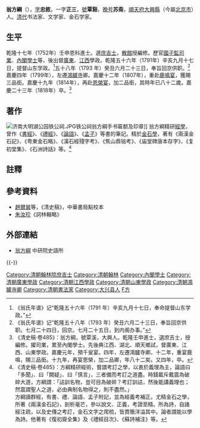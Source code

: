 {{明清人物信息框
| 姓名 = 翁方綱
| 原名 =
| 圖片名稱= 翁方綱.jpg
| 圖片大小 = 220px
| 圖片說明 = 
| 最高職務 = 內閣學士
| 國家 = 大清
| 爵位 =
| 籍貫 = [[順天府|順天府]][[大兴县_(金朝)|大興縣]]
| 族裔 = 漢族
| 字號 = 字忠敘、正三，號覃谿、蘇齋
| 諡號 = 
| 出生日期 = [[雍正|雍正]]十一年（1733年）
| 出生地點 = [[順天府|順天府]][[大兴县_(金朝)|大興縣]]
| 逝世日期 = [[嘉慶|嘉慶]]二十三年（1818年）
| 逝世地點 = [[順天府|順天府]][[大兴县_(金朝)|大興縣]]
| 墓葬 = 
| 配偶 =
| 親屬 = （子）[[翁樹培|翁樹培]]
| 出身 = 
*乾隆十七年壬申恩科進士出身
| 經歷 = 
| 著作 =
}}

'''翁方綱'''（{{bd|1733年||1818年|catIdx=W翁}}），[[表字|字]]'''忠敘'''，一字'''正三'''，[[號|號]]'''覃谿'''，[[晚号|晚号]]'''苏斋'''，[[順天府|順天府]][[大兴县_(金朝)|大興縣]]（今屬[[北京市|北京市]]）人。[[清代|清代]]书法家、文学家、金石学家。

==生平==
乾隆十七年（1752年）壬申恩科進士。選[[庶吉士|庶吉士]]，[[散館|散館]]授編修。歷官[[國子監|國子監]][[司業|司業]]、[[內閣學士|內閣學士]]等，後出督[[廣東|廣東]]、[[江西|江西]]學政。乾隆五十六年（1791年）辛亥九月十七日，提督山东学政。<ref>《翁氏年谱》记“乾隆五十六年（1791 年）辛亥九月十七日，奉命提督山东学政。”</ref>五十八年（1793 年）癸丑六月二十三日，奉旨回京供职。<ref>《翁氏年谱》记“乾隆五十八年（1793 年）癸丑六月二十三日，奉旨回京供职。七月二十四日，回京。七月二十五日，到内阁办事。”</ref>嘉慶四年（1799年），左遷[[鴻臚寺|鴻臚寺]]卿。嘉慶十二年（1807年），重赴[[鹿鳴宴|鹿鳴宴]]，獲賜三品銜。嘉慶十九年（1814年），再赴[[恩榮宴|恩榮宴]]，加二品銜，其時年已八十二歲。嘉慶二十三年（1818年）卒。<ref>《清史稿·卷485》：翁方綱，號覃溪，大興人。乾隆壬申進士，選庶吉士，授編修。擢司業，累至內閣學士。先後典江西、湖北、順天鄉試，督廣東、江西、山東學政。嘉慶元年，預千叟宴。四年，左遷鴻臚寺卿。十二年，重宴鹿鳴，賜三品銜。十九年，再宴恩榮，加二品卿，年八十二矣。又四年，卒。</ref>

==著作==
[[File:济南大明湖公园铁公祠.JPG|thumb]]铁公祠翁方綱手书匾额及印章]]
翁方綱精研[[經學|經學]]，曾作《[[書經|書經]]》、《[[禮經|禮經]]》、《[[論語|論語]]》、《[[孟子|孟子]]》等書的筆記。精於[[金石學|金石學]]，著有《兩漢金石記》、《粤東金石略》、《漢石經殘字考》、《焦山鼎铭考》、《庙堂碑唐本存字》、《复初堂集》、《石洲詩話》等。<ref>《清史稿·卷485》：方綱精研經術，嘗謂考訂之學，以衷於義理為主，論語曰「多聞」、曰「闕疑」、曰「慎言」，三者備而考訂之道盡。時錢載斥戴震為破碎大道，方綱謂：「詁訓名物，豈可目為破碎？考訂訓詁，然後能講義理也；然震謂聖人之道，必由典制名物得之，則不盡然。」<br>方綱讀群經，有書、禮、論語、孟子附記，並為經義考補正。尤精金石之學，所著《兩漢金石記》，剖析毫芒，參以說文、正義，考證至精。所為詩，自諸經注疏，以及史傳之考訂，金石文字之爬梳，皆貫徹洋溢其中。論者謂能以學為詩。他著有《復初齋全集》及《禮經目次》、《蘇詩補注》等。</ref>

==註釋==
{{reflist}}

==參考資料==
*[[趙爾巽|趙爾巽]]等，《清史稿》，中華書局點校本
*[[朱汝珍|朱汝珍]]《詞林輯略》

==外部連結==
*[http://archive.ihp.sinica.edu.tw/ttscgi/ttsquery?0:0:mctauac:TM%3D%AF%CE%A4%E8%BA%F5 翁方綱] {{Wayback|url=http://archive.ihp.sinica.edu.tw/ttscgi/ttsquery?0:0:mctauac:TM%3D%AF%CE%A4%E8%BA%F5 |date=20210515174411 }} 中研院史語所

{{-}}
{{乾隆十七年壬申恩科殿試金榜}}
{{清朝四庫全書館職官}}
{{DEFAULTSORT:Weng翁}}
[[Category:清朝翰林院庶吉士|Category:清朝翰林院庶吉士]]
[[Category:清朝翰林|Category:清朝翰林]]
[[Category:內閣學士|Category:內閣學士]]
[[Category:清朝廣東學政|Category:清朝廣東學政]]
[[Category:清朝江西學政|Category:清朝江西學政]]
[[Category:清朝山東學政|Category:清朝山東學政]]
[[Category:清朝鴻臚寺卿|Category:清朝鴻臚寺卿]]
[[Category:清朝書法家|Category:清朝書法家]]
[[Category:大兴县人|Category:大兴县人]]
[[Category:翁姓|F方]]